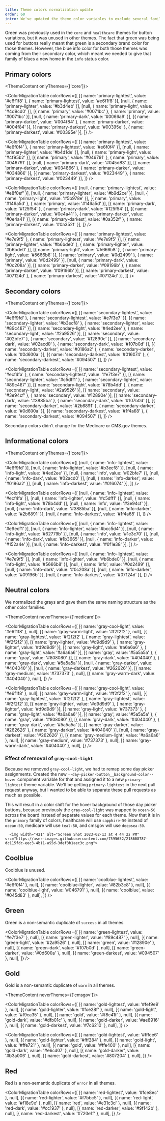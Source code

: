 ```yaml
---
title: Theme colors normalization update
order: 60
intro: We've updated the theme color variables to exclude several families of non-semantic color variables and generally normalize the use of color variables across themes
---
```



Green was previously used in the `core` and `healthcare` themes for button variations, but it was unused in other
themes. The fact that green was being used for buttons really meant that green is a
secondary brand color for those themes. However, the blue info color for both those themes
was coming from their secondary color, which meant we needed to give that family of blues
a new home in the `info` status color.

## Primary colors

<ThemeContent onlyThemes={['core']}>

<ColorMigrationTable
  colorRows={[
    [{ name: 'primary-lightest', value: '#e6f1f8' }, { name: 'primary-lightest', value: '#e6f1f8' }],
    [null,                                           { name: 'primary-lighter',  value: '#b3d4eb' }],
    [null,                                           { name: 'primary-light',    value: '#4d9cd0' }],
    [{ name: 'primary',          value: '#0071bc' }, { name: 'primary',          value: '#0071bc' }],
    [null,                                           { name: 'primary-dark',     value: '#0066a9' }],
    [{ name: 'primary-darker',   value: '#004f84' }, { name: 'primary-darker',   value: '#004f84' }],
    [{ name: 'primary-darkest',  value: '#00395e' }, { name: 'primary-darkest',  value: '#00395e' }],
  ]}
/>

</ThemeContent>
<ThemeContent onlyThemes={['healthcare']}>

<ColorMigrationTable
  colorRows={[
    [{ name: 'primary-lightest', value: '#e6f0f4' }, { name: 'primary-lightest', value: '#e6f0f4' }],
    [null,                                           { name: 'primary-lighter',  value: '#b4d1de' }],
    [null,                                           { name: 'primary-light',    value: '#4f95b2' }],
    [{ name: 'primary',          value: '#046791' }, { name: 'primary',          value: '#046791' }],
    [null,                                           { name: 'primary-dark',     value: '#045d83' }],
    [{ name: 'primary-darker',   value: '#034866' }, { name: 'primary-darker',   value: '#034866' }],
    [{ name: 'primary-darkest',  value: '#023449' }, { name: 'primary-darkest',  value: '#023449' }],
  ]}
/>

</ThemeContent>
<ThemeContent onlyThemes={['medicare']}>

<ColorMigrationTable
  colorRows={[
    [null,                                           { name: 'primary-lightest', value: '#e8f0ef' }],
    [null,                                           { name: 'primary-lighter',  value: '#b9d2ce' }],
    [null,                                           { name: 'primary-light',    value: '#5b978e' }],
    [{ name: 'primary',          value: '#146a5d' }, { name: 'primary',          value: '#146a5d' }],
    [{ name: 'primary-dark',     value: '#125f54' }, { name: 'primary-dark',     value: '#125f54' }],
    [{ name: 'primary-darker',   value: '#0e4a41' }, { name: 'primary-darker',   value: '#0e4a41' }],
    [{ name: 'primary-darkest',  value: '#0a352f' }, { name: 'primary-darkest',  value: '#0a352f' }],
  ]}
/>

</ThemeContent>
<ThemeContent onlyThemes={['cmsgov']}>

<ColorMigrationTable
  colorRows={[
    [{ name: 'primary-lightest', value: '#e7e9f5' }, { name: 'primary-lightest', value: '#e7e9f5' }],
    [{ name: 'primary-lighter',  value: '#b6bde0' }, { name: 'primary-lighter',  value: '#b6bde0' }],
    [{ name: 'primary-light',    value: '#5666b8' }, { name: 'primary-light',    value: '#5666b8' }],
    [{ name: 'primary',          value: '#0d2499' }, { name: 'primary',          value: '#0d2499' }],
    [null,                                           { name: 'primary-dark',     value: '#0c208a' }],
    [{ name: 'primary-darker',   value: '#09196b' }, { name: 'primary-darker',   value: '#09196b' }],
    [{ name: 'primary-darkest',  value: '#07124d' }, { name: 'primary-darkest',  value: '#07124d' }],
  ]}
/>

</ThemeContent>

## Secondary colors

<ThemeContent onlyThemes={['core']}>

<ColorMigrationTable
  colorRows={[
    [{ name: 'secondary-lightest', value: '#e6f9fd' }, { name: 'secondary-lightest',  value: '#e7f3e7' }],
    [{ name: 'secondary-lighter',  value: '#b3ecf8' }, { name: 'secondary-lighter',   value: '#89c487' }],
    [{ name: 'secondary-light',    value: '#4ed2ee' }, { name: 'secondary-light',     value: '#2a9526' }],
    [{ name: 'secondary',          value: '#02bfe7' }, { name: 'secondary',           value: '#12890e' }],
    [{ name: 'secondary-dark',     value: '#02acd0' }, { name: 'secondary-dark',      value: '#107b0d' }],
    [{ name: 'secondary-darker',   value: '#0186a2' }, { name: 'secondary-darker',    value: '#0d600a' }],
    [{ name: 'secondary-darkest',  value: '#016074' }, { name: 'secondary-darkest',   value: '#094507' }],
  ]}
/>

</ThemeContent>
<ThemeContent onlyThemes={['healthcare']}>

<ColorMigrationTable
  colorRows={[
    [{ name: 'secondary-lightest', value: '#ecf4fa' }, { name: 'secondary-lightest',  value: '#e7f3e7' }],
    [{ name: 'secondary-lighter',  value: '#c5dff1' }, { name: 'secondary-lighter',   value: '#89c487' }],
    [{ name: 'secondary-light',    value: '#78b4dd' }, { name: 'secondary-light',     value: '#2a9526' }],
    [{ name: 'secondary',          value: '#3e94cf' }, { name: 'secondary',           value: '#12890e' }],
    [{ name: 'secondary-dark',     value: '#3885ba' }, { name: 'secondary-dark',      value: '#107b0d' }],
    [{ name: 'secondary-darker',   value: '#2b6891' }, { name: 'secondary-darker',    value: '#0d600a' }],
    [{ name: 'secondary-darkest',  value: '#1f4a68' }, { name: 'secondary-darkest',   value: '#094507' }],
  ]}
/>

</ThemeContent>
<ThemeContent onlyThemes={['medicare', 'cmsgov']}>

Secondary colors didn't change for the Medicare or CMS.gov themes.

</ThemeContent>

## Informational colors

<ThemeContent onlyThemes={['core']}>

<ColorMigrationTable
  colorRows={[
    [null, { name: 'info-lightest', value: '#e6f9fd' }],
    [null, { name: 'info-lighter',  value: '#b3ecf8' }],
    [null, { name: 'info-light',    value: '#4ed2ee' }],
    [null, { name: 'info',          value: '#02bfe7' }],
    [null, { name: 'info-dark',     value: '#02acd0' }],
    [null, { name: 'info-darker',   value: '#0186a2' }],
    [null, { name: 'info-darkest',  value: '#016074' }],
  ]}
/>

</ThemeContent>
<ThemeContent onlyThemes={['healthcare']}>

<ColorMigrationTable
  colorRows={[
    [null, { name: 'info-lightest', value: '#ecf4fa' }],
    [null, { name: 'info-lighter',  value: '#c5dff1' }],
    [null, { name: 'info-light',    value: '#78b4dd' }],
    [null, { name: 'info',          value: '#3e94cf' }],
    [null, { name: 'info-dark',     value: '#3885ba' }],
    [null, { name: 'info-darker',   value: '#2b6891' }],
    [null, { name: 'info-darkest',  value: '#1f4a68' }],
  ]}
/>

</ThemeContent>
<ThemeContent onlyThemes={['medicare']}>

<ColorMigrationTable
  colorRows={[
    [null, { name: 'info-lightest', value: '#e9ecf1' }],
    [null, { name: 'info-lighter',  value: '#bcc5d4' }],
    [null, { name: 'info-light',    value: '#62779b' }],
    [null, { name: 'info',          value: '#1e3c70' }],
    [null, { name: 'info-dark',     value: '#1b3665' }],
    [null, { name: 'info-darker',   value: '#152a4e' }],
    [null, { name: 'info-darkest',  value: '#0f1e38' }],
  ]}
/>

</ThemeContent>
<ThemeContent onlyThemes={['cmsgov']}>

<ColorMigrationTable
  colorRows={[
    [null, { name: 'info-lightest', value: '#e7e9f5' }],
    [null, { name: 'info-lighter',  value: '#b6bde0' }],
    [null, { name: 'info-light',    value: '#5666b8' }],
    [null, { name: 'info',          value: '#0d2499' }],
    [null, { name: 'info-dark',     value: '#0c208a' }],
    [null, { name: 'info-darker',   value: '#09196b' }],
    [null, { name: 'info-darkest',  value: '#07124d' }],
  ]}
/>

</ThemeContent>



## Neutral colors

We normalized the grays and gave them the same naming structure as the other color families.

<ThemeContent neverThemes={['medicare']}>

<ColorMigrationTable
  colorRows={[
    [{ name: 'gray-cool-light', value: '#e6f1f8' }, null],
    [{ name: 'gray-warm-light', value: '#f2f2f2' }, null],
    [{ name: 'gray-lightest',   value: '#f2f2f2' }, { name: 'gray-lightest',  value: '#f2f2f2' }],
    [{ name: 'gray-lighter',    value: '#d9d9d9' }, { name: 'gray-lighter',   value: '#d9d9d9' }],
    [{ name: 'gray-light',      value: '#a6a6a6' }, { name: 'gray-light',     value: '#a6a6a6' }],
    [{ name: 'gray',            value: '#5a5a5a' }, { name: 'gray',           value: '#808080' }],
    [{ name: 'gray-dark',       value: '#404040' }, { name: 'gray-dark',      value: '#5a5a5a' }],
    [null,                                          { name: 'gray-darker',    value: '#404040' }],
    [null,                                          { name: 'gray-darkest',   value: '#262626' }],
    [{ name: 'gray-medium',     value: '#737373' }, null],
    [{ name: 'gray-warm-dark',  value: '#404040' }, null],
  ]}
/>

</ThemeContent>
<ThemeContent onlyThemes={['medicare']}>

<ColorMigrationTable
  colorRows={[
    [{ name: 'gray-cool-light',   value: '#e6f1f8' }, null],
    [{ name: 'gray-warm-light',   value: '#f2f2f2' }, null],
    [{ name: 'gray-lightest',     value: '#f2f2f2' }, { name: 'gray-lightest',  value: '#f2f2f2' }],
    [{ name: 'gray-lighter',      value: '#d9d9d9' }, { name: 'gray-lighter',   value: '#d9d9d9' }],
    [{ name: 'gray-light',        value: '#737373' }, { name: 'gray-light',     value: '#a6a6a6' }],
    [{ name: 'gray',              value: '#5a5a5a' }, { name: 'gray',           value: '#808080' }],
    [{ name: 'gray-dark',         value: '#404040' }, { name: 'gray-dark',      value: '#5a5a5a' }],
    [{ name: 'gray-darker',       value: '#262626' }, { name: 'gray-darker',    value: '#404040' }],
    [null,                                            { name: 'gray-darkest',   value: '#262626' }],
    [{ name: 'gray-medium-light', value: '#a6a6a6' }, null],
    [{ name: 'gray-medium',       value: '#737373' }, null],
    [{ name: 'gray-warm-dark',    value: '#404040' }, null],
  ]}
/>

</ThemeContent>

### Effect of removal of `gray-cool-light`

Because we removed `gray-cool-light`, we had to remap some day picker assignments.
Created the new `--day-picker-button__background-color--hover` component variable
for that and assigned it to a new `primary-lightest` theme variable. We'll be
getting `primary-lightest` in the next pull request anyway, but I wanted to be able
to separate these pull requests as much as possible.

This will result in a color shift for the hover background of those day picker buttons,
because previously the `gray-cool-light` was mapped to `ocean-50` across the board
instead of separate values for each theme. Now that it is in the `primary` family of
colors, healthcare will use `sapphire-50` instead of `ocean-50`, medicare will use
`teal-50`, and cmsgov will use `deepsea-50`.

      <img width="421" alt="Screen Shot 2023-02-13 at 4 44 22 PM" src="https://user-images.githubusercontent.com/7595652/218608787-dc115fdc-eec3-4b11-a95d-3def3b1aec3c.png">

## Coolblue

Coolblue is unused.

<ColorMigrationTable
  colorRows={[
    [{ name: 'coolblue-lightest', value: '#e6f0f4' }, null],
    [{ name: 'coolblue-lighter',  value: '#82b3c8' }, null],
    [{ name: 'coolblue-light',    value: '#046791' }, null],
    [{ name: 'coolblue',          value: '#045d83' }, null],
  ]}
/>

## Green

Green is a non-semantic duplicate of `success` in all themes.

<ColorMigrationTable
  colorRows={[
    [{ name: 'green-lightest', value: '#e7f3e7' }, null],
    [{ name: 'green-lighter',  value: '#89c487' }, null],
    [{ name: 'green-light',    value: '#2a9526' }, null],
    [{ name: 'green',          value: '#12890e' }, null],
    [{ name: 'green-dark',     value: '#107b0d' }, null],
    [{ name: 'green-darker',   value: '#0d600a' }, null],
    [{ name: 'green-darkest',  value: '#094507' }, null],
  ]}
/>

## Gold

Gold is a non-semantic duplicate of `warn` in all themes.

<ThemeContent neverThemes={['cmsgov']}>

<ColorMigrationTable
  colorRows={[
    [{ name: 'gold-lightest', value: '#fef9e9' }, null],
    [{ name: 'gold-lighter',  value: '#fce28f' }, null],
    [{ name: 'gold-light',    value: '#f9ca35' }, null],
    [{ name: 'gold',          value: '#f8c41f' }, null],
    [{ name: 'gold-dark',     value: '#dfb01c' }, null],
    [{ name: 'gold-darker',   value: '#ae8916' }, null],
    [{ name: 'gold-darkest',  value: '#7c6210' }, null],
  ]}
/>

</ThemeContent>
<ThemeContent onlyThemes={['cmsgov']}>

<ColorMigrationTable
  colorRows={[
    [{ name: 'gold-lightest', value: '#fffce6' }, null],
    [{ name: 'gold-lighter',  value: '#fff284' }, null],
    [{ name: 'gold-light',    value: '#ffe721' }, null],
    [{ name: 'gold',          value: '#ffe400' }, null],
    [{ name: 'gold-dark',     value: '#e6cd07' }, null],
    [{ name: 'gold-darker',   value: '#b3a006' }, null],
    [{ name: 'gold-darkest',  value: '#807204' }, null],
  ]}
/>

</ThemeContent>

## Red

Red is a non-semantic duplicate of `error` in all themes.

<ColorMigrationTable
  colorRows={[
    [{ name: 'red-lightest', value: '#fce8ec' }, null],
    [{ name: 'red-lighter',  value: '#f7bbc5' }, null],
    [{ name: 'red-light',    value: '#f18e9e' }, null],
    [{ name: 'red',          value: '#e31c3d' }, null],
    [{ name: 'red-dark',     value: '#cc1937' }, null],
    [{ name: 'red-darker',   value: '#9f142b' }, null],
    [{ name: 'red-darkest',  value: '#720e1f' }, null],
  ]}
/>